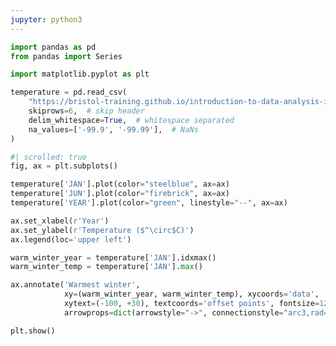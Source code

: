 ```yaml
---
jupyter: python3
---
```


```python
import pandas as pd
from pandas import Series
```

```python
import matplotlib.pyplot as plt
```

```python
temperature = pd.read_csv(
    "https://bristol-training.github.io/introduction-to-data-analysis-in-python/data/cetml1659on.txt",  # file name
    skiprows=6,  # skip header
    delim_whitespace=True,  # whitespace separated
    na_values=['-99.9', '-99.99'],  # NaNs
)
```

```python
#| scrolled: true
fig, ax = plt.subplots()

temperature['JAN'].plot(color="steelblue", ax=ax)
temperature['JUN'].plot(color="firebrick", ax=ax)
temperature['YEAR'].plot(color="green", linestyle="--", ax=ax)

ax.set_xlabel(r'Year')
ax.set_ylabel(r'Temperature ($^\circ$C)')
ax.legend(loc='upper left')

warm_winter_year = temperature['JAN'].idxmax()
warm_winter_temp = temperature['JAN'].max()

ax.annotate('Warmest winter',
            xy=(warm_winter_year, warm_winter_temp), xycoords='data',
            xytext=(-100, +30), textcoords='offset points', fontsize=12,
            arrowprops=dict(arrowstyle="->", connectionstyle="arc3,rad=-.2"))

plt.show()
```

